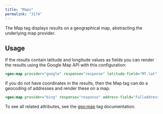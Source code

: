 ```yaml
---
title: "Maps"
permalink: "3174"
---
```


The Map tag displays results on a geographical map, abstracting the underlying map provider.

## Usage

If the results contain latitude and longitude values as fields you can render the results using the Google Map API with this configuration:

```xml
<geo:map provider="google" response="response" latitude-field="MT.lat" longitude-field="MT.lng"></geo:map>
```

If you do not have coordinates in the results, then the Map tag can do a geocoding of addresses and render these on a map:

```xml
<geo:map provider="bing" response="response" address-field="fulladdress"></geo:map>
```

To see all related attributes, see the [geo:map](/fusion/5.9/1077/geo-map) tag documentation.